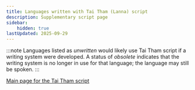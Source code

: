 ```yaml
---
title: Languages written with Tai Tham (Lanna) script
description: Supplementary script page
sidebar:
    hidden: true
lastUpdated: 2025-09-29
---
```



:::note
Languages listed as _unwritten_ would likely use Tai Tham script if a writing system were developed. A status of _obsolete_ indicates that the writing system is no longer in use for that language; the language may still be spoken.
:::

<WsList script='Lana' />

[Main page for the Tai Tham script](/scrlang/scripts/lana)

